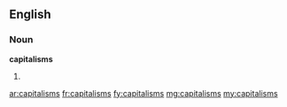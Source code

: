 ==English==
===Noun===
'''capitalisms'''
# {{plural of|[[capitalism]]}}

[[ar:capitalisms]]
[[fr:capitalisms]]
[[fy:capitalisms]]
[[mg:capitalisms]]
[[my:capitalisms]]
